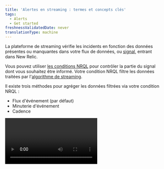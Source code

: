 ```yaml
---
title: 'Alertes en streaming : termes et concepts clés'
tags:
  - Alerts
  - Get started
freshnessValidatedDate: never
translationType: machine
---
```


La plateforme de streaming <InlinePopover type="alerts" />vérifie les incidents en fonction des données présentes ou manquantes dans votre flux de données, ou [signal](/docs/using-new-relic/welcome-new-relic/get-started/glossary#signal), entrant dans New Relic.

Vous pouvez utiliser [les conditions NRQL](/docs/alerts-applied-intelligence/new-relic-alerts/alert-conditions/create-nrql-alert-conditions/) pour contrôler la partie du signal dont vous souhaitez être informé. Votre condition NRQL filtre les données traitées par l&apos;[algorithme de streaming](/docs/using-new-relic/welcome-new-relic/get-started/glossary#streaming-algorithm).

Il existe trois méthodes pour agréger les données filtrées via votre condition NRQL :

* Flux d&apos;événement (par défaut)
* Minuterie d&apos;événement
* Cadence

<Video type="wistia" id="n6nei987ln" />

<figcaption>
  Cette courte vidéo décrit la méthode des trois agrégations (5:31).
</figcaption>

<CollapserGroup>
  <Collapser className="freq-link" id="flowchart" title="Choisissez votre méthode d'agrégation">
    <img title="Choose your aggregation method." alt="A flowchart image that helps you decide what aggregation method you should use." src="/images/accounts_diagram_streaming-alerts-aggregation-flowchart.webp" />

    <figcaption>
      Si vos données arrivent de manière cohérente et prévisible, utilisez <DNT>**event flow**</DNT>. Si vos données arrivent de manière incohérente et imprévisible, utilisez <DNT>**event timer**</DNT>.
    </figcaption>
  </Collapser>
</CollapserGroup>

## Pourquoi c&apos;est important [#why]

Comprendre le fonctionnement des alertes en streaming vous aidera à affiner vos conditions NRQL pour être informé de ce qui est important pour vous.

<img title="A diagram that demonstrates how data is streamed into New Relic." alt="A diagram that demonstrates how data is streamed into New Relic." src="/images/accounts_diagram_streaming-alerts.webp" />

<figcaption>
  Seules les données correspondant aux conditions de la clause NRQL WHERE font l&apos;objet d&apos;alertes. Pour plus de détails sur chaque étape du processus, consultez [Processus et descriptions des alertes en streaming](#streaming-table).
</figcaption>

Lorsque les données circulent dans New Relic, elles sont filtrées par la condition NRQL. Avant que les données ne soient évaluées, elles doivent répondre aux critères définis par la [clause `WHERE` de la requête NRQL](/docs/query-your-data/nrql-new-relic-query-language/get-started/nrql-syntax-clauses-functions#sel-where). Au lieu d&apos;évaluer immédiatement ces données en cas d&apos;incident, la condition d&apos;alerte NRQL collecte les données sur une période de temps appelée fenêtre d&apos;agrégation. Un délai/minuterie supplémentaire permet aux points de données plus lents d&apos;arriver avant que la fenêtre ne soit agrégée.

Une fois le délai/la temporisation écoulé, New Relic regroupe les données en un seul point de données. Les alertes comparent ensuite le point de données aux critères de seuil de la condition pour déterminer si un incident doit être ouvert.

Même si un point de données répond aux critères d’un incident, il se peut qu’un incident ne soit pas ouvert. Un incident n&apos;est ouvert que lorsque les points de données répondent systématiquement aux critères de seuil sur une période donnée. Il s&apos;agit de la durée seuil. Si les points de données dépassent la durée totale du seuil, nous vous enverrons une notification en fonction de vos paramètres de politique.

Tous ces délais configurables vous donnent plus de contrôle sur la manière dont vous recevez des alertes sur les données sporadiques et manquantes.

## Processus et descriptions des alertes en streaming [#streaming-table]

<table class="alternate">
  <thead>
    <tr>
      <th style={{ width: "200px" }}>
        Processus
      </th>

      <th>
        <DNT>
          **Description**
        </DNT>
      </th>
    </tr>
  </thead>

  <tbody>
    <tr>
      <td>
        données de streaming
      </td>

      <td>
        Toutes les données entrant dans New Relic.
      </td>
    </tr>

    <tr>
      <td>
        Clause WHERE
      </td>

      <td>
        Filtre toutes les données de streaming entrantes. Nous monitorons uniquement les alertes sur les données qui passent à travers ce filtre.
      </td>
    </tr>

    <tr>
      <td>
        Méthodes d&apos;agrégation
      </td>

      <td>
        L&apos;une des trois méthodes qui contrôlent la manière dont les données sont collectées avant d&apos;être évaluées.

        Ils sont:

        * Flux d&apos;événements (par défaut)
        * Minuterie d&apos;événement
        * Cadence
      </td>
    </tr>

    <tr>
      <td>
        Fenêtre d&apos;agrégation
      </td>

      <td>
        Les données dont l’horodatage se situe dans cette fenêtre seront agrégées puis évaluées.
      </td>
    </tr>

    <tr>
      <td>
        Fenêtres coulissantes
      </td>

      <td>
        Lorsqu&apos;elle est activée, cette option provoque le chevauchement des fenêtres d&apos;agrégation, créant ainsi des graphiques plus fluides.

        Utilisez la durée des fenêtres coulissantes pour définir la durée pendant laquelle vos fenêtres d’agrégation se chevauchent.

        <Callout variant="important">
          Les clients bénéficiant [des plans tarifaires Advanced et Core Compute](https://newrelic.com/pricing/compute#pricing_plan-compute) peuvent encourir des frais CCU supplémentaires lors de l&apos;utilisation de l&apos;agrégation de fenêtres coulissantes. Bien que cette méthode améliore l’analyse des données en atténuant les fluctuations, son utilisation peut entraîner une augmentation des coûts par rapport à d’autres méthodes. Pour plus de détails, consultez la [section de tarification des fenêtres coulissantes](/docs/nrql/using-nrql/create-smoother-charts-sliding-windows/#pricing). Pour déterminer si vous utilisez les plans tarifaires Advanced ou Core Compute, reportez-vous à votre commande.
        </Callout>
      </td>
    </tr>

    <tr>
      <td>
        Retard/minuterie
      </td>

      <td>
        Un délai pour garantir que tous les points de données sont arrivés dans la fenêtre d&apos;agrégation avant que l&apos;agrégation ne se produise.
      </td>
    </tr>

    <tr>
      <td>
        Données agrégées
      </td>

      <td>
        Les données de la fenêtre agrégée sont réduites à un seul point de données pour l’évaluation de l’alerte.
      </td>
    </tr>

    <tr>
      <td>
        Évaluation
      </td>

      <td>
        Le point de données est évalué par la condition NRQL, qui est déclenchée par chaque point de données agrégé entrant.
      </td>
    </tr>

    <tr>
      <td>
        Durée du seuil
      </td>

      <td>
        Une durée spécifique qui détermine si un incident est créé. Si votre condition NRQL spécifiée répond aux critères de seuil pendant la durée du seuil, un incident se produit.

        Lorsqu&apos;un point de données manque de données, une valeur personnalisée est insérée pour combler le vide.
      </td>
    </tr>
  </tbody>
</table>

## Choisissez votre méthode d&apos;agrégation [#aggregation-methods]

Vous pouvez choisir entre trois méthodes d’agrégation différentes, en fonction de vos besoins.

[Le flux d&apos;événement](#event-flow) (par défaut) fonctionne mieux pour les données qui arrivent fréquemment et généralement dans l&apos;ordre.

[Le minuteur d&apos;événement](#event-timer) fonctionne mieux pour les données qui arrivent rarement par lots, telles que les données cloud d&apos;intégration ou les logs des erreurs peu fréquentes.

[Cadence](#cadence) est notre méthode d&apos;agrégation originale et inférieure. Il regroupe les données sur des intervalles de temps spécifiques détectés par l&apos;horloge interne de New Relic, quel que soit l&apos;horodatage des données.

Voici une courte vidéo (5:35 minutes) expliquant les méthodes d&apos;agrégation :

<Video id="jJ51qq3JGUI" type="youtube" />

## Déroulement de l&apos;événement [#event-flow]

Le flux d&apos;événements agrège une fenêtre de données lorsque le premier point de données arrive dans une fenêtre ultérieure. Le délai personnalisé définit les données de fenêtre suivantes qui commenceront à se remplir pour déclencher l&apos;agrégation de la fenêtre actuelle. Un délai personnalisé fournit un délai supplémentaire pour que les données arrivent. Ces heures sont basées sur l&apos;horodatage des données et non sur l&apos;horloge de New Relic.

Par exemple, supposons que vous monitoring l&apos;utilisation du processeur dans des fenêtres de durée d&apos;une minute et un délai de 3 minutes.

Lorsqu&apos;un point de données d&apos;utilisation du processeur arrive avec un horaire compris entre 12h00 et 12h01, le flux d&apos;événements n&apos;agrégera pas cette fenêtre jusqu&apos;à ce qu&apos;un point de données apparaisse avec un horaire compris entre 12h04 et 12h05. Lorsque le flux d&apos;événements reçoit le premier point de données avec un horodatage de 12h04 ou plus tard, il envoie les données de 12h00 à 12h01 à agréger.

<Callout variant="caution">
  Si vous prévoyez que vos points de données arriveront à plus de 65 minutes d&apos;intervalle, veuillez utiliser la méthode du minuteur d&apos;événement décrite ci-dessous.
</Callout>

## Minuterie d&apos;événement [#event-timer]

Comme le flux d&apos;événements, le minuteur d&apos;événements agrégera uniquement les données d&apos;une fenêtre donnée lorsque les données arriveront pour cette fenêtre. Lorsqu&apos;un point de données arrive pour une fenêtre d&apos;agrégation, un minuteur dédié à cette fenêtre commence le compte à rebours. Si aucune autre donnée n’arrive avant la fin du compte à rebours, les données de cette fenêtre sont agrégées. Si davantage de points de données arrivent avant que le compte à rebours du minuteur ne soit terminé, le minuteur est réinitialisé.

Par exemple, supposons que vous monitoring des données CloudWatch qui arrivent assez rarement. Vous utilisez une durée de fenêtre de 1 minute et une minuterie de 3 minutes.

Lorsqu&apos;un point de données CloudWatch arrive avec un horodatage compris entre 12h00 et 12h01, le compte à rebours commence. Si aucun autre point de données n&apos;apparaît pour cette fenêtre 12h00-12h01, la fenêtre sera agrégée 3 minutes plus tard.

Si un nouveau point de données avec un horodatage compris entre 12h00 et 12h01 arrive, le minuteur se réinitialise. Il continue de se réinitialiser chaque fois que de nouveaux points de données arrivent pour cette fenêtre. La fenêtre ne sera pas envoyée pour agrégation tant que le minuteur n&apos;atteindra pas 0.

Si le délai d&apos;un point de données ultérieur s&apos;écoule avant un point de données antérieur, la méthode du délai d&apos;événement attend que le délai antérieur s&apos;écoule avant d&apos;agréger le point de données ultérieur.

Pour de meilleurs résultats, assurez-vous que votre minuterie est égale ou supérieure à la durée de votre fenêtre. Si le délai est inférieur à la durée de votre fenêtre et que votre flux de données est incohérent, vos données peuvent être évaluées avant l&apos;arrivée de tous vos points de données. Cela pourrait entraîner une notification erronée.

## Cadence [#cadence]

Nous vous recommandons d’utiliser l’une des deux autres méthodes.

Cadence est notre ancienne méthode d&apos;agrégation de streaming. Cette méthode utilise l&apos;horloge temps de New Relic pour déterminer quand les données sont agrégées et évaluées. Il ne prend pas en compte l&apos;horaire des points de données au fur et à mesure de leur arrivée.

## Outils d&apos;alertes en streaming [#tools]

Les alertes en streaming fournissent un ensemble d&apos;outils pour vous donner un meilleur contrôle sur la manière dont vos données sont agrégées avant d&apos;être évaluées afin de réduire les notifications incorrectes que vous recevez. Ils sont:

* Durée de la fenêtre
* Retard/minuterie
* Détection de perte de signal
* Comblement des lacunes

<Callout variant="tip">
  Cet article couvre ces outils à un niveau conceptuel. Vous trouverez des instructions directes sur la façon d&apos;utiliser ces outils dans [Créer une condition d&apos;alerte NRQL ](/docs/alerts-applied-intelligence/new-relic-alerts/alert-conditions/create-nrql-alert-conditions).
</Callout>

### Durée de la fenêtre [#window-duration]

Afin de rendre la détection de perte de signal plus efficace et de réduire les notifications inutiles, vous pouvez personnaliser les fenêtres d&apos;agrégation en fonction de la durée dont vous avez besoin.

Une [fenêtre d’agrégation](/docs/using-new-relic/welcome-new-relic/get-started/glossary#aggregation-window) est un bloc de temps spécifique. Nous rassemblons des points de données dans une fenêtre d’agrégation, avant d’évaluer les données. Une fenêtre d&apos;agrégation plus longue peut lisser les données, car un point de données de valeur hors norme aura plus de points de données avec lesquels être agrégé, ce qui lui donnera moins d&apos;influence sur le point de données agrégé envoyé pour évaluation. Lorsqu&apos;un point de données arrive, son horodatage est utilisé pour le placer dans la fenêtre d&apos;agrégation appropriée.

Vous pouvez définir votre fenêtre d&apos;agrégation sur une valeur comprise entre <DNT>**30 seconds**</DNT> et <DNT>**6 hours**</DNT>. La valeur par défaut est <DNT>**1 minute**</DNT>.

### Retard/minuterie [#delay-timer]

Le paramètre de délai/minuterie contrôle la durée pendant laquelle la condition doit attendre avant d&apos;agréger les données dans la fenêtre d&apos;agrégation.

Les méthodes de flux et de cadence d&apos;événements utilisent le délai. Le minuteur d&apos;événement utilise un minuteur.

Le délai par défaut est <DNT>**2 minutes**</DNT>. La valeur par défaut du minuteur est <DNT>**1 minute**</DNT>, sa valeur minimale est <DNT>**5 seconds**</DNT> et sa valeur maximale est <DNT>**20 minutes**</DNT>.

### Détection de perte de signal [#signal-loss]

La perte de signal se produit lorsqu&apos;aucune donnée ne correspond à la condition NRQL sur une période de temps spécifique. Une perte de signal est causée par différentes choses. La clause `WHERE` de votre requête NRQL peut filtrer les données avant qu&apos;elles ne soient évaluées en cas d&apos;incident. Cela peut également signifier qu&apos;un service ou une entité est hors ligne ou qu&apos;une tâche périodique n&apos;a pas pu être exécutée et qu&apos;aucune donnée n&apos;est envoyée à New Relic.

Afin d&apos;éviter toute notification inutile, vous pouvez choisir le temps d&apos;attente avant d&apos;être averti en cas d&apos;incident de perte de signal. Vous pouvez utiliser la détection de perte de signal pour ouvrir un incident et être averti lorsqu&apos;un signal est perdu. Alternativement, vous pouvez utiliser une perte de signal pour fermer un incident pour des services éphémères ou des données sporadiques, telles que le nombre d&apos;erreurs.

### Comblement des lacunes [#gap-filling]

Le remplissage des lacunes vous permet de personnaliser les valeurs à utiliser lorsque vos signaux ne contiennent aucune donnée. Vous pouvez combler les lacunes dans vos flux de données avec la dernière valeur reçue, une valeur statique, ou bien ne rien faire et laisser le vide là. La valeur par défaut est `None`.

Les lacunes dans les données de streaming peuvent être causées par des problèmes de réseau ou d&apos;hôte, un signal peut être clairsemé ou certains signaux, tels que le nombre d&apos;erreurs, peuvent uniquement contenir des données lorsque quelque chose ne va pas. En comblant les lacunes avec des valeurs connues, le processus d’évaluation des alertes peut traiter ces lacunes et déterminer comment elles devraient affecter l’évaluation de la perte du signal.

<Callout variant="tip">
  Le système d’alertes comble les lacunes dans les signaux signalés activement. Cet historique de signal est supprimé après 2 heures d&apos;inactivité. Pour combler les lacunes, les points de données reçus après cette période d&apos;inactivité sont traités comme de nouveaux signaux.

  Pour en savoir plus sur la perte de signal et le remplissage des espaces, consultez [cette publication du forum d&apos;assistance](https://discuss.newrelic.com/t/relic-solution-how-can-i-figure-out-when-to-use-gap-filling-and-loss-of-signal/120401).
</Callout>